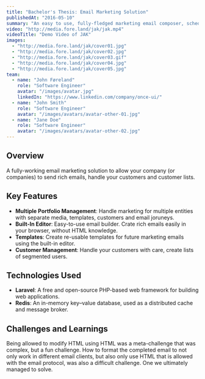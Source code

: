 ```yaml
---
title: "Bachelor's Thesis: Email Marketing Solution"
publishedAt: "2016-05-10"
summary: "An easy to use, fully-fledged marketing email composer, scheduler and customer management solution."
video: "http://media.fore.land/jak/jak.mp4"
videoTitle: "Demo Video of JAK"
images:
  - "http://media.fore.land/jak/cover01.jpg"
  - "http://media.fore.land/jak/cover02.jpg"
  - "http://media.fore.land/jak/cover03.gif"
  - "http://media.fore.land/jak/cover04.jpg"
  - "http://media.fore.land/jak/cover05.jpg"
team:
  - name: "John Føreland"
    role: "Software Engineer"
    avatar: "/images/avatar.jpg"
    linkedIn: "https://www.linkedin.com/company/once-ui/"
  - name: "John Smith"
    role: "Software Engineer"
    avatar: "/images/avatars/avatar-other-01.jpg"
  - name: "Jane Doe"
    role: "Software Engineer"
    avatar: "/images/avatars/avatar-other-02.jpg"
---
```


## Overview

A fully-working email marketing solution to allow your company (or companies) to send rich emails, handle your customers and customer lists.

## Key Features

- **Multiple Portfolio Management**: Handle marketing for multiple entities with separate media, templates, customers and email joruneys.
- **Built-In Editor**: Easy-to-use email builder. Crate rich emails easily in your browser, without HTML knowledge.
- **Templates**: Create re-usable templates for future marketing emails using the built-in editor.
- **Customer Management**: Handle your customers with care, create lists of segmented users.

## Technologies Used

- **Laravel**: A free and open-source PHP-based web framework for building web applications.
- **Redis**: An in-memory key–value database, used as a distributed cache and message broker.

## Challenges and Learnings

Being allowed to modify HTML using HTML was a meta-challenge that was complex, but a fun challenge. How to format the completed email to not only work in different email clients, but also only use HTML that is allowed with the email protocol, was also a difficult challenge. One we ultimately managed to solve.
